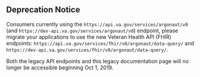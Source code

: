 ## Deprecation Notice

Consumers currently using the `https://api.va.gov/services/argonaut/v0` (and `https://dev-api.va.gov/services/argonaut/v0`) endpoint, please migrate your applications to use the new Veteran Health API (FHIR) endpoints: `https://api.va.gov/services/fhir/v0/argonaut/data-query/` and `https://dev-api.va.gov/services/fhir/v0/argonaut/data-query/`.

Both the legacy API endpoints and this legacy documentation page will no longer be accessible beginning Oct 1, 2019.
